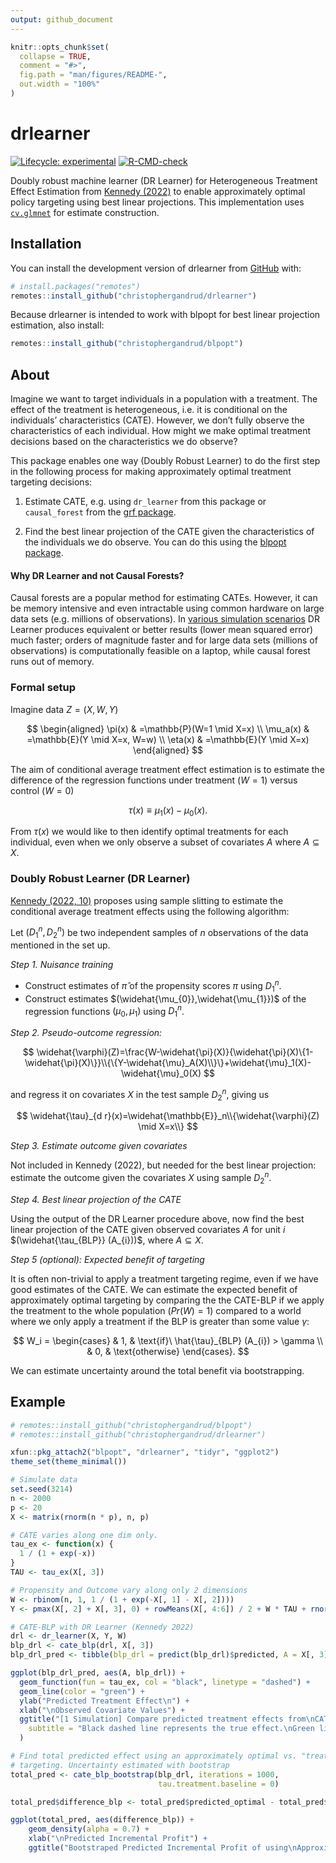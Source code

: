 ```yaml
---
output: github_document
---
```


<!-- README.md is generated from README.Rmd. Please edit that file -->

```r
knitr::opts_chunk$set(
  collapse = TRUE,
  comment = "#>",
  fig.path = "man/figures/README-",
  out.width = "100%"
)
```

# drlearner

<!-- badges: start -->
[![Lifecycle: experimental](https://img.shields.io/badge/lifecycle-experimental-orange.svg)](https://lifecycle.r-lib.org/articles/stages.html#experimental)
[![R-CMD-check](https://github.com/christophergandrud/dflearner/actions/workflows/R-CMD-check.yaml/badge.svg)](https://github.com/christophergandrud/dflearner/actions/workflows/R-CMD-check.yaml)
<!-- badges: end -->

Doubly robust machine learner (DR Learner) for Heterogeneous Treatment Effect 
Estimation from [Kennedy (2022)](https://arxiv.org/pdf/2004.14497.pdf) to enable 
approximately optimal policy targeting using best linear projections. This implementation uses 
[`cv.glmnet`](https://glmnet.stanford.edu/reference/cv.glmnet.html) for estimate construction. 

## Installation

You can install the development version of drlearner from [GitHub](https://github.com/) with:

``` r
# install.packages("remotes")
remotes::install_github("christophergandrud/drlearner")
```

Because drlearner is intended to work with blpopt for best linear projection estimation,
also install:

```r
remotes::install_github("christophergandrud/blpopt")
```

## About

Imagine we want to target individuals in a population with a treatment. The 
effect of the treatment is heterogeneous, i.e. it is conditional on the 
individuals' characteristics (CATE). However, we don't fully observe the characteristics
of each individual. How might we make optimal treatment decisions based 
on the characteristics we do observe?

This package enables one way (Doubly Robust Learner) to do the first step in the following process for making
approximately optimal treatment targeting decisions:

1. Estimate CATE, e.g. using `dr_learner` from 
this package or `causal_forest` from the [grf package](https://grf-labs.github.io/grf/).

2. Find the best linear projection of the CATE given the characteristics of the 
individuals we do observe. You can do this using the [blpopt package](https://github.com/christophergandrud/blpopt).

#### Why DR Learner and not Causal Forests?

Causal forests are a popular method for estimating CATEs. However, it can be memory intensive and even intractable using common hardware on large data sets (e.g. millions of observations). In [various simulation scenarios](https://github.com/christophergandrud/blpopt/blob/main/notebooks/compare-cate-blp-with-naive-lm.ipynb) DR Learner produces equivalent or better results (lower mean squared error) much faster; orders of magnitude faster and for large data sets (millions of observations) is computationally feasible on a laptop, while causal forest runs out of memory. 

### Formal setup

Imagine data $Z = (X,W,Y)$

$$
\begin{aligned}
\pi(x) & =\mathbb{P}(W=1 \mid X=x) \\
\mu_a(x) & =\mathbb{E}(Y \mid X=x, W=w) \\
\eta(x) & =\mathbb{E}(Y \mid X=x)
\end{aligned}
$$

The aim of conditional average treatment effect estimation is to estimate the difference of the regression functions under treatment $(W = 1)$ versus control $(W = 0)$

$$
\tau(x) \equiv \mu_1(x)-\mu_0(x).
$$

From $\tau(x)$ we would like to then identify optimal treatments for each individual, even when we only observe a subset of covariates $A$ where $A \subseteq X$.

### Doubly Robust Learner (DR Learner)

[Kennedy (2022, 10)](https://arxiv.org/pdf/2004.14497.pdf) proposes using sample slitting to estimate the conditional average treatment effects using the following algorithm:

Let $(D^n_1,D^n_2)$ be two independent samples of $n$ observations of the data mentioned in the set up.

*Step 1. Nuisance training*

- Construct estimates of $\widehat{\pi}$ of the propensity scores $\pi$ using $D^n_1$.
- Construct estimates $(\widehat{\mu_{0}},\widehat{\mu_{1}})$ of the regression functions $(\mu_0,\mu_1)$ using $D^n_1$.

*Step 2. Pseudo-outcome regression:*

$$
\widehat{\varphi}(Z)=\frac{W-\widehat{\pi}(X)}{\widehat{\pi}(X)\{1-\widehat{\pi}(X)\}}\\{\{Y-\widehat{\mu}_A(X)\\}\}+\widehat{\mu}_1(X)-\widehat{\mu}_0(X)
$$

and regress it on covariates $X$ in the test sample $D^n_2$, giving us

$$
\widehat{\tau}_{d r}(x)=\widehat{\mathbb{E}}_n\\{\widehat{\varphi}(Z) \mid X=x\\}
$$

*Step 3. Estimate outcome given covariates*

Not included in Kennedy (2022), but needed for the best linear projection: 
estimate the outcome given the covariates $X$ using sample $D^n_2$.

*Step 4. Best linear projection of the CATE*

Using the output of the DR Learner procedure above, now find the best
linear projection of the CATE given observed covariates $A$ for unit $i$ $(\widehat{\tau_{BLP}} (A_{i}))$, where $A \subseteq X$.

*Step 5 (optional): Expected benefit of targeting*

It is often non-trivial to apply a treatment targeting regime, even if we have good estimates of the 
CATE. We can estimate the expected benefit of approximately optimal targeting by comparing the the CATE-BLP 
if we apply the treatment to the whole population $(Pr(W) = 1)$ compared to a world where we 
only apply a treatment if the BLP is greater than some value $\gamma$:

$$
W_i = 
\begin{cases}
& 1, & \text{if}\ \hat{\tau}_{BLP} (A_{i}) > \gamma \\
& 0, & \text{otherwise}
\end{cases}.
$$

We can estimate uncertainty around the total benefit via bootstrapping.

## Example

```r
# remotes::install_github("christophergandrud/blpopt")
# remotes::install_github("christophergandrud/drlearner")

xfun::pkg_attach2("blpopt", "drlearner", "tidyr", "ggplot2")
theme_set(theme_minimal())

# Simulate data
set.seed(3214)
n <- 2000
p <- 20
X <- matrix(rnorm(n * p), n, p)

# CATE varies along one dim only.
tau_ex <- function(x) {
  1 / (1 + exp(-x))
}
TAU <- tau_ex(X[, 3])

# Propensity and Outcome vary along only 2 dimensions
W <- rbinom(n, 1, 1 / (1 + exp(-X[, 1] - X[, 2])))
Y <- pmax(X[, 2] + X[, 3], 0) + rowMeans(X[, 4:6]) / 2 + W * TAU + rnorm(n)

# CATE-BLP with DR Learner (Kennedy 2022)
drl <- dr_learner(X, Y, W)
blp_drl <- cate_blp(drl, X[, 3])
blp_drl_pred <- tibble(blp_drl = predict(blp_drl)$predicted, A = X[, 3])

ggplot(blp_drl_pred, aes(A, blp_drl)) +
  geom_function(fun = tau_ex, col = "black", linetype = "dashed") +
  geom_line(color = "green") +
  ylab("Predicted Treatment Effect\n") +
  xlab("\nObserved Covariate Values") +
  ggtitle("[1 Simulation] Compare predicted treatment effects from\nCATE-BLP and plugin linear regression ",
    subtitle = "Black dashed line represents the true effect.\nGreen line is CATE-BLP from DR Learner"
  )

# Find total predicted effect using an approximately optimal vs. "treat all" 
# targeting. Uncertainty estimated with bootstrap
total_pred <- cate_blp_bootstrap(blp_drl, iterations = 1000, 
                                 tau.treatment.baseline = 0)

total_pred$difference_blp <- total_pred$predicted_optimal - total_pred$predicted_totals

ggplot(total_pred, aes(difference_blp)) +
    geom_density(alpha = 0.7) +
    xlab("\nPredicted Incremental Profit") +
    ggtitle("Bootstraped Predicted Incremental Profit of using\nApproximately Optimal vs 'Treat All' targeting\nfor a population with characteristics A")
```
